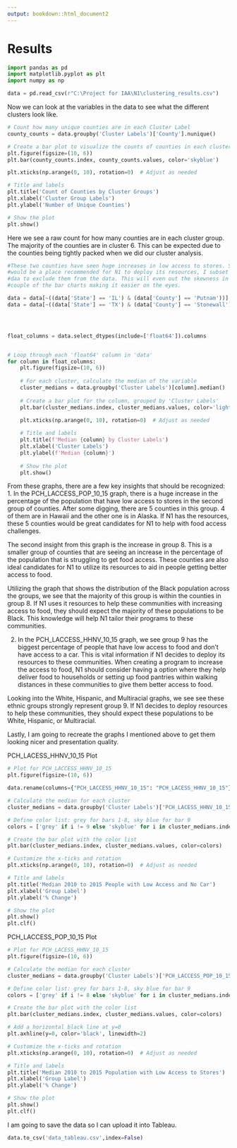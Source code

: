 ```yaml
---
output: bookdown::html_document2
---
```


# Results

```python
import pandas as pd
import matplotlib.pyplot as plt
import numpy as np

data = pd.read_csv(r"C:\Project for IAA\N1\clustering_results.csv")
```

Now we can look at the variables in the data to see what the different clusters
look like.

```python
# Count how many unique counties are in each Cluster Label
county_counts = data.groupby('Cluster Labels')['County'].nunique()

# Create a bar plot to visualize the counts of counties in each cluster
plt.figure(figsize=(10, 6))
plt.bar(county_counts.index, county_counts.values, color='skyblue')

plt.xticks(np.arange(0, 10), rotation=0)  # Adjust as needed

# Title and labels
plt.title('Count of Counties by Cluster Groups')
plt.xlabel('Cluster Group Labels')
plt.ylabel('Number of Unique Counties')

# Show the plot
plt.show()
```

Here we see a raw count for how many counties are in each cluster group.
The majority of the counties are in cluster 6. This can be expected due to the
counties being tightly packed when we did our cluster analysis.

```python
#These two counties have seen huge increases in low access to stores. Since this
#would be a place recommended for N1 to deploy its resources, I subset the
#daa to exclude them from the data. This will even out the skewness in a 
#couple of the bar charts making it easier on the eyes.

data = data[~((data['State'] == 'IL') & (data['County'] == 'Putnam'))]
data = data[~((data['State'] == 'TX') & (data['County'] == 'Stonewall'))]




float_columns = data.select_dtypes(include=['float64']).columns


# Loop through each 'float64' column in 'data'
for column in float_columns:
    plt.figure(figsize=(10, 6))
    
    # For each cluster, calculate the median of the variable
    cluster_medians = data.groupby('Cluster Labels')[column].median()
    
    # Create a bar plot for the column, grouped by 'Cluster Labels'
    plt.bar(cluster_medians.index, cluster_medians.values, color='lightcoral')
    
    plt.xticks(np.arange(0, 10), rotation=0)  # Adjust as needed

    # Title and labels
    plt.title(f'Median {column} by Cluster Labels')
    plt.xlabel('Cluster Labels')
    plt.ylabel(f'Median {column}')
    
    # Show the plot
    plt.show()
```

From these graphs, there are a few key insights that should be recognized:
1. In the PCH_LACCESS_POP_10_15 graph, there is a huge increase in the 
  percentage of the population that have low access to stores in the second
  group of counties. After some digging, there are 5 counties in this group.
  4 of them are in Hawaii and the other one is in Alaska. If N1 has the
  resources, these 5 counties would be great candidates for N1 to help with
  food access challenges.
  
  The second insight from this graph is the increase in group 8. This is a
  smaller group of counties that are seeing an increase in the percentage
  of the population that is struggling to get food access. These counties are
  also ideal candidates for N1 to utilize its resources to aid in people getting
  better access to food.
  
  Utilizing the graph that shows the distribution of the Black population across
  the groups, we see that the majority of this group is within the counties
  in group 8. If N1 uses it resources to help these communities with
  increasing access to food, they should expect the majority of these
  populations to be Black. This knowledge will help N1 tailor their
  programs to these communities.
  
2. In the PCH_LACCESS_HHNV_10_15 graph, we see group 9 has the biggest
  percentage of people that have low access to food and don't have access to
  a car. This is vital information if N1 decides to deploy its resources
  to these communities. When creating a program to increase the access to food,
  N1 should consider having a option where they help deliver food to households
  or setting up food pantries within walking distances in these communities to 
  give them better access to food.
  
  Looking into the White, Hispanic, and Multiracial graphs, we see see these 
  ethnic groups strongly represent group 9. If N1 decides to deploy resources
  to help these communities, they should expect these populations to be White,
  Hispanic, or Multiracial. 


Lastly, I am going to recreate the graphs I mentioned above to get them looking
nicer and presentation quality.

PCH_LACESS_HHNV_10_15 Plot

```python
# Plot for PCH_LACCESS_HHNV_10_15
plt.figure(figsize=(10, 6))

data.rename(columns={"PCH_LACCESS_HHNV_10_15": "PCH_LACESS_HHNV_10_15"}, inplace=True)

# Calculate the median for each cluster
cluster_medians = data.groupby('Cluster Labels')['PCH_LACESS_HHNV_10_15'].median()

# Define color list: grey for bars 1-8, sky blue for bar 9
colors = ['grey' if i != 9 else 'skyblue' for i in cluster_medians.index]

# Create the bar plot with the color list
plt.bar(cluster_medians.index, cluster_medians.values, color=colors)

# Customize the x-ticks and rotation
plt.xticks(np.arange(0, 10), rotation=0)  # Adjust as needed

# Title and labels
plt.title('Median 2010 to 2015 People with Low Access and No Car')
plt.xlabel('Group Label')
plt.ylabel('% Change')

# Show the plot
plt.show()
plt.clf()


```

PCH_LACCESS_POP_10_15 Plot

```python
# Plot for PCH_LACESS_HHNV_10_15
plt.figure(figsize=(10, 6))

# Calculate the median for each cluster
cluster_medians = data.groupby('Cluster Labels')['PCH_LACCESS_POP_10_15'].median()

# Define color list: grey for bars 1-8, sky blue for bar 9
colors = ['grey' if i != 8 else 'skyblue' for i in cluster_medians.index]

# Create the bar plot with the color list
plt.bar(cluster_medians.index, cluster_medians.values, color=colors)

# Add a horizontal black line at y=0
plt.axhline(y=0, color='black', linewidth=2)

# Customize the x-ticks and rotation
plt.xticks(np.arange(0, 10), rotation=0)  # Adjust as needed

# Title and labels
plt.title('Median 2010 to 2015 Population with Low Access to Stores')
plt.xlabel('Group Label')
plt.ylabel('% Change')

# Show the plot
plt.show()
plt.clf()

```

I am going to save the data so I can upload it into Tableau.

```python
data.to_csv('data_tableau.csv',index=False)
```


